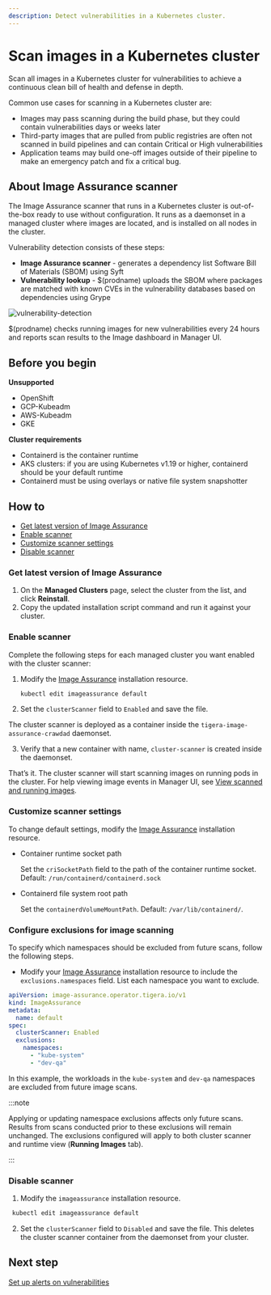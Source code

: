 ```yaml
---
description: Detect vulnerabilities in a Kubernetes cluster.
---
```


# Scan images in a Kubernetes cluster

Scan all images in a Kubernetes cluster for vulnerabilities to achieve a continuous clean bill of health and defense in depth.

Common use cases for scanning in a Kubernetes cluster are:

- Images may pass scanning during the build phase, but they could contain vulnerabilities days or weeks later
- Third-party images that are pulled from public registries are often not scanned in build pipelines and can contain Critical or High vulnerabilities
- Application teams may build one-off images outside of their pipeline to make an emergency patch and fix a critical bug.

## About Image Assurance scanner

The Image Assurance scanner that runs in a Kubernetes cluster is out-of-the-box ready to use without configuration. It runs as a daemonset in a managed cluster where images are located, and is installed on all nodes in the cluster.

Vulnerability detection consists of these steps:

- **Image Assurance scanner** - generates a dependency list Software Bill of Materials (SBOM) using Syft
- **Vulnerability lookup** - $(prodname) uploads the SBOM where packages are matched with known CVEs in the vulnerability databases based on dependencies using Grype

![vulnerability-detection](/img/calico-cloud/vulnerability-detection.png)

$(prodname) checks running images for new vulnerabilities every 24 hours and reports scan results to the Image dashboard in Manager UI.

## Before you begin

**Unsupported**
- OpenShift
- GCP-Kubeadm
- AWS-Kubeadm
- GKE

**Cluster requirements**
- Containerd is the container runtime
- AKS clusters: if you are using Kubernetes v1.19 or higher, containerd should be your default runtime
- Containerd must be using overlays or native file system snapshotter

## How to
- [Get latest version of Image Assurance](#get-latest-version-of-image-assurance)
- [Enable scanner](#enable-scanner)
- [Customize scanner settings](#customize-scanner-settings)
- [Disable scanner](#disable-scanner)

### Get latest version of Image Assurance

1. On the **Managed Clusters** page, select the cluster from the list, and click **Reinstall**.
1. Copy the updated installation script command and run it against your cluster.

### Enable scanner

Complete the following steps for each managed cluster you want enabled with the cluster scanner:

1. Modify the [Image Assurance](../../reference/installation/ia-api.mdx#image-assurance.operator.tigera.io/v1.ImageAssuranceSpec) installation resource.

   ```bash
   kubectl edit imageassurance default
   ```

2. Set the `clusterScanner` field to `Enabled` and save the file.

The cluster scanner is deployed as a container inside the `tigera-image-assurance-crawdad` daemonset.

3. Verify that a new container with name, `cluster-scanner` is created inside the daemonset.

That’s it. The cluster scanner will start scanning images on running pods in the cluster. For help viewing image events in Manager UI, see [View scanned and running images](../understanding-scan-results).

### Customize scanner settings

To change default settings, modify the [Image Assurance](../../reference/installation/ia-api.mdx#image-assurance.operator.tigera.io/v1.ImageAssuranceSpec) installation resource.

- Container runtime socket path

    Set the `criSocketPath` field to the path of the container runtime socket. Default: `/run/containerd/containerd.sock`

- Containerd file system root path

    Set the `containerdVolumeMountPath`. Default: `/var/lib/containerd/`.

### Configure exclusions for image scanning

To specify which namespaces should be excluded from future scans, follow the following steps.

- Modify your [Image Assurance](../../reference/installation/ia-api.mdx#image-assurance.operator.tigera.io/v1.ImageAssuranceSpec) installation resource to include the `exclusions.namespaces` field. List each namespace you want to exclude.


```yaml
apiVersion: image-assurance.operator.tigera.io/v1
kind: ImageAssurance
metadata:
  name: default
spec:
  clusterScanner: Enabled
  exclusions:
    namespaces:
      - "kube-system"
      - "dev-qa"
```

In this example, the workloads in the `kube-system` and `dev-qa` namespaces are excluded from future image scans. 

:::note

Applying or updating namespace exclusions affects only future scans. Results from scans conducted prior to these exclusions will remain unchanged. The exclusions configured will apply to both cluster scanner and runtime view (**Running Images** tab).

:::

### Disable scanner

1. Modify the `imageassurance` installation resource.

```bash
 kubectl edit imageassurance default
   ```

2. Set the `clusterScanner` field to `Disabled` and save the file. This deletes the cluster scanner container from the daemonset from your cluster.

## Next step

[Set up alerts on vulnerabilities ](../set-up-alerts)